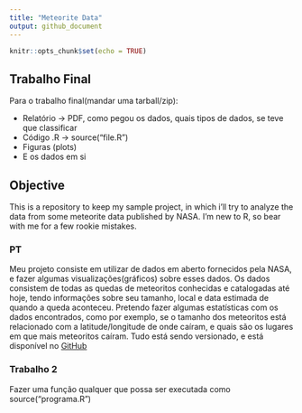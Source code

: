 ```yaml
---
title: "Meteorite Data"
output: github_document
---
```


```r
knitr::opts_chunk$set(echo = TRUE)
```

## Trabalho Final

Para o trabalho final(mandar uma tarball/zip):

* Relatório -> PDF, como pegou os dados, quais tipos de dados, se teve que classificar
* Código .R -> source("file.R")
* Figuras (plots)
* E os dados em si

## Objective

This is a repository to keep my sample project, in which i'll try to analyze the data from some meteorite data published by NASA. I'm new to R, so bear with me for a few rookie mistakes.

### PT
Meu projeto consiste em utilizar de dados em aberto fornecidos pela NASA,
e fazer algumas visualizações(gráficos) sobre esses dados.
Os dados consistem de todas as quedas de meteoritos conhecidas e catalogadas até hoje,
tendo informações sobre seu tamanho, local e data estimada de quando a queda aconteceu.
Pretendo fazer algumas estatísticas com os dados encontrados, como por exemplo,
se o tamanho dos meteoritos está relacionado com a latitude/longitude de onde caíram,
e quais são os lugares em que mais meteoritos caíram.
Tudo está sendo versionado, e está disponível no [GitHub](https://github.com/Yuri-M-Dias/R-exercises)

### Trabalho 2
Fazer uma função qualquer que possa ser executada como source("programa.R")
